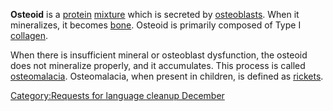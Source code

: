 {{nolanguage/box}}
[[Category:Requests for language cleanup December]]
{{rfc}}

'''Osteoid''' is a [[protein]] [[mixture]] which is secreted by [[osteoblast]]s. When it mineralizes, it becomes [[bone]]. Osteoid is primarily composed of Type I [[collagen]].

When there is insufficient mineral or osteoblast dysfunction, the osteoid does not mineralize properly, and it accumulates.  This process is called [[osteomalacia]]. Osteomalacia, when present in children, is defined as [[rickets]].